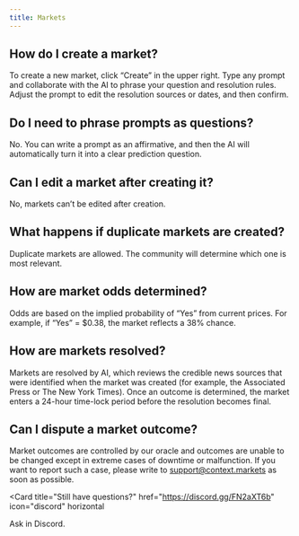 ```yaml
---
title: Markets
---
```



## How do I create a market?

To create a new market, click “Create” in the upper right. Type any prompt and collaborate with the AI to phrase your question and resolution rules. Adjust the prompt to edit the resolution sources or dates, and then confirm.


## Do I need to phrase prompts as questions?

No. You can write a prompt as an affirmative, and then the AI will automatically turn it into a clear prediction question.


## Can I edit a market after creating it?

No, markets can’t be edited after creation.


## What happens if duplicate markets are created?
Duplicate markets are allowed. The community will determine which one is most relevant.


## How are market odds determined?

Odds are based on the implied probability of “Yes” from current prices. For example, if “Yes” = \$0.38, the market reflects a 38\% chance.


## How are markets resolved?

Markets are resolved by AI, which reviews the credible news sources that were identified when the market was created (for example, the Associated Press or The New York Times). Once an outcome is determined, the market enters a 24-hour time-lock period before the resolution becomes final.


## Can I dispute a market outcome?

Market outcomes are controlled by our oracle and outcomes are unable to be changed except in extreme cases of downtime or malfunction. If you want to report such a case, please write to  [support@context.markets](mailto:support@context.markets) as soon as possible.

<Card
  title="Still have questions?"
  href="https://discord.gg/FN2aXT6b"
  icon="discord"
  horizontal
>
  Ask in Discord.
</Card>